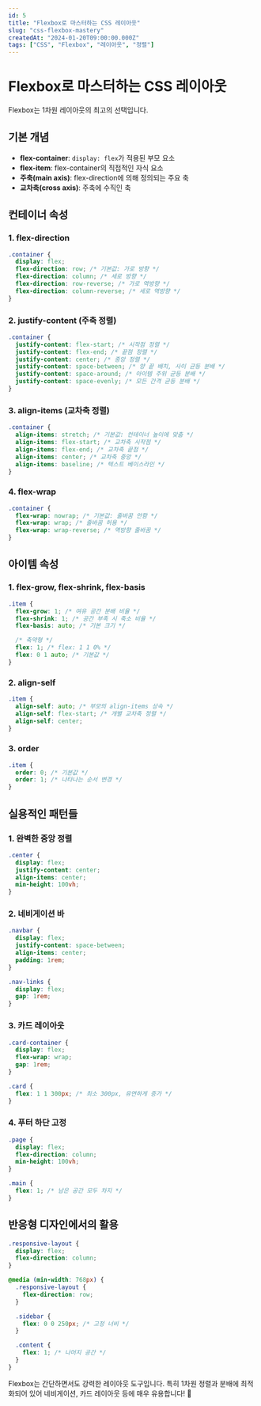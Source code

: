 ```yaml
---
id: 5
title: "Flexbox로 마스터하는 CSS 레이아웃"
slug: "css-flexbox-mastery"
createdAt: "2024-01-20T09:00:00.000Z"
tags: ["CSS", "Flexbox", "레이아웃", "정렬"]
---
```


# Flexbox로 마스터하는 CSS 레이아웃

Flexbox는 1차원 레이아웃의 최고의 선택입니다.

## 기본 개념

- **flex-container**: `display: flex`가 적용된 부모 요소
- **flex-item**: flex-container의 직접적인 자식 요소
- **주축(main axis)**: flex-direction에 의해 정의되는 주요 축
- **교차축(cross axis)**: 주축에 수직인 축

## 컨테이너 속성

### 1. flex-direction

```css
.container {
  display: flex;
  flex-direction: row; /* 기본값: 가로 방향 */
  flex-direction: column; /* 세로 방향 */
  flex-direction: row-reverse; /* 가로 역방향 */
  flex-direction: column-reverse; /* 세로 역방향 */
}
```

### 2. justify-content (주축 정렬)

```css
.container {
  justify-content: flex-start; /* 시작점 정렬 */
  justify-content: flex-end; /* 끝점 정렬 */
  justify-content: center; /* 중앙 정렬 */
  justify-content: space-between; /* 양 끝 배치, 사이 균등 분배 */
  justify-content: space-around; /* 아이템 주위 균등 분배 */
  justify-content: space-evenly; /* 모든 간격 균등 분배 */
}
```

### 3. align-items (교차축 정렬)

```css
.container {
  align-items: stretch; /* 기본값: 컨테이너 높이에 맞춤 */
  align-items: flex-start; /* 교차축 시작점 */
  align-items: flex-end; /* 교차축 끝점 */
  align-items: center; /* 교차축 중앙 */
  align-items: baseline; /* 텍스트 베이스라인 */
}
```

### 4. flex-wrap

```css
.container {
  flex-wrap: nowrap; /* 기본값: 줄바꿈 안함 */
  flex-wrap: wrap; /* 줄바꿈 허용 */
  flex-wrap: wrap-reverse; /* 역방향 줄바꿈 */
}
```

## 아이템 속성

### 1. flex-grow, flex-shrink, flex-basis

```css
.item {
  flex-grow: 1; /* 여유 공간 분배 비율 */
  flex-shrink: 1; /* 공간 부족 시 축소 비율 */
  flex-basis: auto; /* 기본 크기 */

  /* 축약형 */
  flex: 1; /* flex: 1 1 0% */
  flex: 0 1 auto; /* 기본값 */
}
```

### 2. align-self

```css
.item {
  align-self: auto; /* 부모의 align-items 상속 */
  align-self: flex-start; /* 개별 교차축 정렬 */
  align-self: center;
}
```

### 3. order

```css
.item {
  order: 0; /* 기본값 */
  order: 1; /* 나타나는 순서 변경 */
}
```

## 실용적인 패턴들

### 1. 완벽한 중앙 정렬

```css
.center {
  display: flex;
  justify-content: center;
  align-items: center;
  min-height: 100vh;
}
```

### 2. 네비게이션 바

```css
.navbar {
  display: flex;
  justify-content: space-between;
  align-items: center;
  padding: 1rem;
}

.nav-links {
  display: flex;
  gap: 1rem;
}
```

### 3. 카드 레이아웃

```css
.card-container {
  display: flex;
  flex-wrap: wrap;
  gap: 1rem;
}

.card {
  flex: 1 1 300px; /* 최소 300px, 유연하게 증가 */
}
```

### 4. 푸터 하단 고정

```css
.page {
  display: flex;
  flex-direction: column;
  min-height: 100vh;
}

.main {
  flex: 1; /* 남은 공간 모두 차지 */
}
```

## 반응형 디자인에서의 활용

```css
.responsive-layout {
  display: flex;
  flex-direction: column;
}

@media (min-width: 768px) {
  .responsive-layout {
    flex-direction: row;
  }

  .sidebar {
    flex: 0 0 250px; /* 고정 너비 */
  }

  .content {
    flex: 1; /* 나머지 공간 */
  }
}
```

Flexbox는 간단하면서도 강력한 레이아웃 도구입니다. 특히 1차원 정렬과 분배에 최적화되어 있어 네비게이션, 카드 레이아웃 등에 매우 유용합니다! 💪
